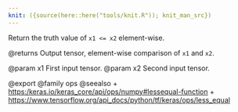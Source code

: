 ```yaml
---
knit: ({source(here::here("tools/knit.R")); knit_man_src})
---
```

Return the truth value of `x1 <= x2` element-wise.

@returns
    Output tensor, element-wise comparison of `x1` and `x2`.

@param x1 First input tensor.
@param x2 Second input tensor.

@export
@family ops
@seealso
+ <https:/keras.io/keras_core/api/ops/numpy#lessequal-function>
+ <https://www.tensorflow.org/api_docs/python/tf/keras/ops/less_equal>
